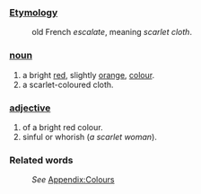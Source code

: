 ===[[Etymology]]===
:old French ''escalate'', meaning ''scarlet cloth''.
===[[noun]]===
#a bright [[red]], slightly [[orange]], [[color|colour]].
#a scarlet-coloured cloth.
===[[adjective]]===
#of a bright red colour.
#sinful or whorish (''a scarlet woman'').
===Related words===
:''See'' [[Wiktionary_Appendix:Colours|Appendix:Colours]]